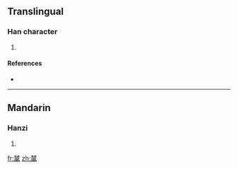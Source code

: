 ==Translingual==

===Han character===
{{Han char|rn=75|rad=木|as=13|sn=17|four=4421<sub>7</sub>|canj=木木竹弓戈 (DDHNI), X木木竹弓 (XDDHN)}}

# {{defn|Han|sort=木13}}

====References====
* {{Han ref|kx=0556.300|dkj=15662|dj=0946.060|hdz=74486.090|uh=6A92|ud=27282|bh=ED4A|bd=60746}}

----

==Mandarin==

===Hanzi===
{{cmn-hanzi|pin=[[dàng]] ([[dang4]]), [[fēng]] ([[feng1]])|wg=tang<sup>4</sup>, feng<sup>1</sup>}}

# {{defn|Mandarin|sort=木13}}

[[fr:檒]]
[[zh:檒]]